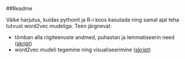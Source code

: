 ##Readme

Väike harjutus, kuidas pythonit ja R-i koos kasutada ning samal ajal teha tutvust word2vec mudeliga. Teen järgnevat:

 - tõmban alla riigiteenuste andmed, puhastan ja lemmatiseerin need ([skript](https://github.com/RRisto/Riigiteenused-word2vec/blob/master/Data%20processing.ipynb))
 - word2vec mudeli tegemine ning visualiseerimine ([skript](https://github.com/RRisto/Riigiteenused-word2vec/blob/master/Riigiteenused%20word2vec%20.ipynb))